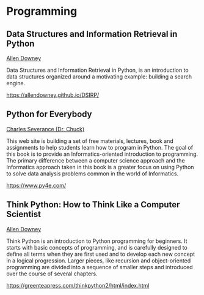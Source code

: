# Programming

## Data Structures and Information Retrieval in Python

[Allen Downey](https://www.allendowney.com/)

Data Structures and Information Retrieval in Python, is an introduction to data structures organized around a motivating example: building a search engine.

<https://allendowney.github.io/DSIRP/>


## Python for Everybody

[Charles Severance (Dr. Chuck)](https://www.dr-chuck.com/)

This web site is building a set of free materials, lectures, book and assignments to help students learn how to program in Python.
The goal of this book is to provide an Informatics-oriented introduction to programming. The primary difference between a computer science approach and the Informatics approach taken in this book is a greater focus on using Python to solve data analysis problems common in the world of Informatics. 

<https://www.py4e.com/>


## Think Python: How to Think Like a Computer Scientist

[Allen Downey](https://www.allendowney.com/)

Think Python is an introduction to Python programming for beginners. It starts with basic concepts of programming, and is carefully designed to define all terms when they are first used and to develop each new concept in a logical progression. Larger pieces, like recursion and object-oriented programming are divided into a sequence of smaller steps and introduced over the course of several chapters.

<https://greenteapress.com/thinkpython2/html/index.html>
